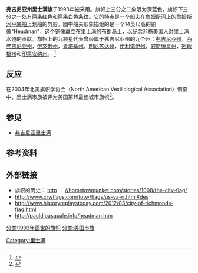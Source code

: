 {{Infobox flag|Name=City of Richmond|Image_size=100|Image=<!-- 檔案不存在 Flag of Richmond, Virginia.jpg ，可從英文維基百科取得 -->|Adoption={{Start date and age|1993}}|Symbol={{FIAV|normal}}|Use=000000}} '''弗吉尼亚州里士满旗'''于1993年被采用。旗帜上三分之二象限为深蓝色，旗帜下三分之一处有两条红色和两条白色条纹。它的特点是一个船夫在[[詹姆斯河|詹姆斯河]]上的[[詹姆斯河平底船|詹姆斯河平底船]]上划船的剪影。图中船夫形象描绘的是一个14英尺高的铜像"Headman"，这个铜像矗立在里士满的布朗岛上，以纪念[[非裔美国人|非裔美国人]]对里士满水道的贡献。旗帜上的九颗星代表曾经属于弗吉尼亚州的九个州：[[弗吉尼亚州|弗吉尼亚州]]，[[西弗吉尼亚州|西弗吉尼亚州]]，[[俄亥俄州|俄亥俄州]]，[[肯塔基州|肯塔基州]]，[[明尼苏达州|明尼苏达州]]，[[伊利诺伊州|伊利诺伊州]]，[[威斯康星州|威斯康星州]]，[[密歇根州|密歇根州]]和[[印第安纳州|印第安纳州]]。 <ref>{{Cite web|title=Unfurling the history of the Richmond flag|url=https://rvanews.com/news/rva-flag/109187|accessdate=December 14, 2017|work=RVANews|publisher=RVANews.org|archive-date=2020-11-12|archive-url=https://web.archive.org/web/20201112033423/https://rvanews.com/news/rva-flag/109187|dead-url=no}}</ref> 

== 反应 ==
在2004年北美旗帜学协会（North American Vexillological Association）调查中，里士满市旗被评为美国第15最佳城市旗帜<ref>{{Cite web|title=2004 American City Flags Survey|url=http://www.nava.org/content/2004-american-city-flags-survey|accessdate=September 7, 2013|work=North American Vexillological Association|publisher=NAVA.org|archiveurl=https://web.archive.org/web/20130417215919/http://www.nava.org/content/2004-american-city-flags-survey|archivedate=2013-04-17|dead-url=no}}</ref>。 

== 参见 ==

* [[里士满_(弗吉尼亚州)|弗吉尼亚里士满]] 

== 参考资料 ==
{{Reflist}}

== 外部链接 ==

* 旗帜的历史： [https://web.archive.org/web/20170425154135/http://hometownjunket.com/stories/1008/the-city-flag/ http] ： [https://web.archive.org/web/20170425154135/http://hometownjunket.com/stories/1008/the-city-flag/ //hometownjunket.com/stories/1008/the-city-flag/] 
* http://www.crwflags.com/fotw/flags/us-va-ri.html#des {{Wayback|url=http://www.crwflags.com/fotw/flags/us-va-ri.html#des |date=20210226183614 }} 
* http://www.historyreplaystoday.com/2012/03/city-of-richmonds-flag.html {{Wayback|url=http://www.historyreplaystoday.com/2012/03/city-of-richmonds-flag.html |date=20190421175026 }} 
* http://pauldipasquale.info/headman.htm {{Wayback|url=http://pauldipasquale.info/headman.htm |date=20191126043957 }} 
[[Category:里士满|Category:里士满]]
[[分类:1993年面世的旗帜|分类:1993年面世的旗帜]]
[[分类:美国市旗|分类:美国市旗]]